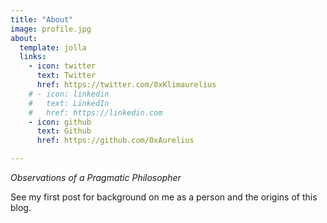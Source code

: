 ```yaml
---
title: "About"
image: profile.jpg
about:
  template: jolla
  links:
    - icon: twitter
      text: Twitter
      href: https://twitter.com/0xKlimaurelius
    # - icon: linkedin
    #   text: LinkedIn
    #   href: https://linkedin.com
    - icon: github
      text: Github
      href: https://github.com/0xAurelius

---
```


_Observations of a Pragmatic Philosopher_

See my first post for background on me as a person and the origins of this blog.
